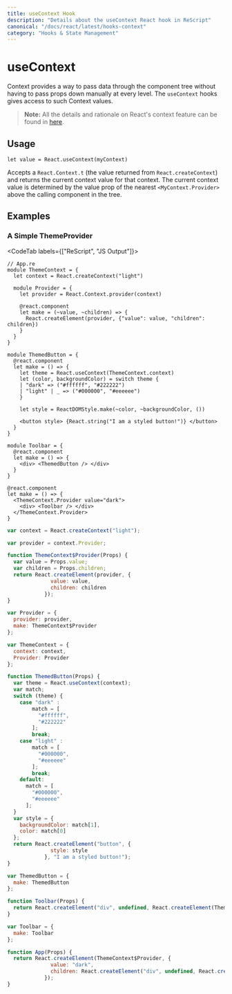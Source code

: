 ```yaml
---
title: useContext Hook
description: "Details about the useContext React hook in ReScript"
canonical: "/docs/react/latest/hooks-context"
category: "Hooks & State Management"
---
```


# useContext

<Intro>

Context provides a way to pass data through the component tree without having to pass props down manually at every level. The `useContext` hooks gives access to such Context values.

</Intro>

> **Note:** All the details and rationale on React's context feature can be found in [here](./context).

## Usage

```res
let value = React.useContext(myContext)
```

Accepts a `React.Context.t` (the value returned from `React.createContext`) and returns the current context value for that context. The current context value is determined by the value prop of the nearest `<MyContext.Provider>` above the calling component in the tree.


## Examples

### A Simple ThemeProvider


<CodeTab labels={["ReScript", "JS Output"]}>

```res
// App.re
module ThemeContext = {
  let context = React.createContext("light")

  module Provider = {
    let provider = React.Context.provider(context)

    @react.component
    let make = (~value, ~children) => {
      React.createElement(provider, {"value": value, "children": children})
    }
  }
}

module ThemedButton = {
  @react.component
  let make = () => {
    let theme = React.useContext(ThemeContext.context)
    let (color, backgroundColor) = switch theme {
    | "dark" => ("#ffffff", "#222222")
    | "light" | _ => ("#000000", "#eeeeee")
    }

    let style = ReactDOMStyle.make(~color, ~backgroundColor, ())

    <button style> {React.string("I am a styled button!")} </button>
  }
}

module Toolbar = {
  @react.component
  let make = () => {
    <div> <ThemedButton /> </div>
  }
}

@react.component
let make = () => {
  <ThemeContext.Provider value="dark">
    <div> <Toolbar /> </div>
  </ThemeContext.Provider>
}
```
```js
var context = React.createContext("light");

var provider = context.Provider;

function ThemeContext$Provider(Props) {
  var value = Props.value;
  var children = Props.children;
  return React.createElement(provider, {
              value: value,
              children: children
            });
}

var Provider = {
  provider: provider,
  make: ThemeContext$Provider
};

var ThemeContext = {
  context: context,
  Provider: Provider
};

function ThemedButton(Props) {
  var theme = React.useContext(context);
  var match;
  switch (theme) {
    case "dark" :
        match = [
          "#ffffff",
          "#222222"
        ];
        break;
    case "light" :
        match = [
          "#000000",
          "#eeeeee"
        ];
        break;
    default:
      match = [
        "#000000",
        "#eeeeee"
      ];
  }
  var style = {
    backgroundColor: match[1],
    color: match[0]
  };
  return React.createElement("button", {
              style: style
            }, "I am a styled button!");
}

var ThemedButton = {
  make: ThemedButton
};

function Toolbar(Props) {
  return React.createElement("div", undefined, React.createElement(ThemedButton, {}));
}

var Toolbar = {
  make: Toolbar
};

function App(Props) {
  return React.createElement(ThemeContext$Provider, {
              value: "dark",
              children: React.createElement("div", undefined, React.createElement(Toolbar, {}))
            });
}
```

</CodeTab>

